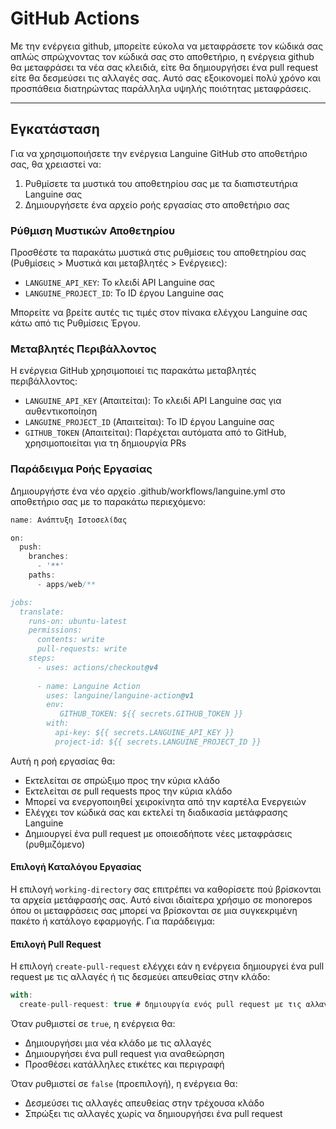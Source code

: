 # GitHub Actions

Με την ενέργεια github, μπορείτε εύκολα να μεταφράσετε τον κώδικά σας απλώς σπρώχνοντας τον κώδικά σας στο αποθετήριο, η ενέργεια github θα μεταφράσει τα νέα σας κλειδιά, είτε θα δημιουργήσει ένα pull request είτε θα δεσμεύσει τις αλλαγές σας.
Αυτό σας εξοικονομεί πολύ χρόνο και προσπάθεια διατηρώντας παράλληλα υψηλής ποιότητας μεταφράσεις.

---

## Εγκατάσταση

Για να χρησιμοποιήσετε την ενέργεια Languine GitHub στο αποθετήριο σας, θα χρειαστεί να:

1. Ρυθμίσετε τα μυστικά του αποθετηρίου σας με τα διαπιστευτήρια Languine σας
2. Δημιουργήσετε ένα αρχείο ροής εργασίας στο αποθετήριο σας

### Ρύθμιση Μυστικών Αποθετηρίου

Προσθέστε τα παρακάτω μυστικά στις ρυθμίσεις του αποθετηρίου σας (Ρυθμίσεις > Μυστικά και μεταβλητές > Ενέργειες):

- `LANGUINE_API_KEY`: Το κλειδί API Languine σας
- `LANGUINE_PROJECT_ID`: Το ID έργου Languine σας

Μπορείτε να βρείτε αυτές τις τιμές στον πίνακα ελέγχου Languine σας κάτω από τις Ρυθμίσεις Έργου.



### Μεταβλητές Περιβάλλοντος

Η ενέργεια GitHub χρησιμοποιεί τις παρακάτω μεταβλητές περιβάλλοντος:
- `LANGUINE_API_KEY` (Απαιτείται): Το κλειδί API Languine σας για αυθεντικοποίηση
- `LANGUINE_PROJECT_ID` (Απαιτείται): Το ID έργου Languine σας 
- `GITHUB_TOKEN` (Απαιτείται): Παρέχεται αυτόματα από το GitHub, χρησιμοποιείται για τη δημιουργία PRs

### Παράδειγμα Ροής Εργασίας

Δημιουργήστε ένα νέο αρχείο .github/workflows/languine.yml στο αποθετήριο σας με το παρακάτω περιεχόμενο:

```ts title=".github/workflows/release.yml"
name: Ανάπτυξη Ιστοσελίδας

on:
  push:
    branches:
      - '**'
    paths:
      - apps/web/**

jobs:
  translate:
    runs-on: ubuntu-latest
    permissions:
      contents: write
      pull-requests: write
    steps:
      - uses: actions/checkout@v4
      
      - name: Languine Action
        uses: languine/languine-action@v1
        env:
           GITHUB_TOKEN: ${{ secrets.GITHUB_TOKEN }}
        with:
          api-key: ${{ secrets.LANGUINE_API_KEY }}
          project-id: ${{ secrets.LANGUINE_PROJECT_ID }}
```
 
 Αυτή η ροή εργασίας θα:
- Εκτελείται σε σπρώξιμο προς την κύρια κλάδο
- Εκτελείται σε pull requests προς την κύρια κλάδο
- Μπορεί να ενεργοποιηθεί χειροκίνητα από την καρτέλα Ενεργειών
- Ελέγχει τον κώδικά σας και εκτελεί τη διαδικασία μετάφρασης Languine
- Δημιουργεί ένα pull request με οποιεσδήποτε νέες μεταφράσεις (ρυθμιζόμενο)

#### Επιλογή Καταλόγου Εργασίας

Η επιλογή `working-directory` σας επιτρέπει να καθορίσετε πού βρίσκονται τα αρχεία μετάφρασής σας. Αυτό είναι ιδιαίτερα χρήσιμο σε monorepos όπου οι μεταφράσεις σας μπορεί να βρίσκονται σε μια συγκεκριμένη πακέτο ή κατάλογο εφαρμογής. Για παράδειγμα:

#### Επιλογή Pull Request

Η επιλογή `create-pull-request` ελέγχει εάν η ενέργεια δημιουργεί ένα pull request με τις αλλαγές ή τις δεσμεύει απευθείας στην κλάδο:

```typescript title=".github/workflows/languine.yml"
with:
  create-pull-request: true # δημιουργία ενός pull request με τις αλλαγές
```

Όταν ρυθμιστεί σε `true`, η ενέργεια θα:
- Δημιουργήσει μια νέα κλάδο με τις αλλαγές
- Δημιουργήσει ένα pull request για αναθεώρηση
- Προσθέσει κατάλληλες ετικέτες και περιγραφή

Όταν ρυθμιστεί σε `false` (προεπιλογή), η ενέργεια θα:
- Δεσμεύσει τις αλλαγές απευθείας στην τρέχουσα κλάδο
- Σπρώξει τις αλλαγές χωρίς να δημιουργήσει ένα pull request